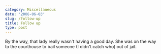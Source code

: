 ```yaml
---
category: Miscellaneous
date: '2006-06-03'
slug: /follow-up
title: Follow up
type: post
---
```



By the way, that lady really wasn't having a good day. She was on
the way to the courthouse to bail someone (I didn't catch who) out
of jail.
